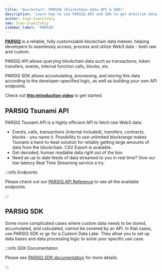 ```yaml
---
title: 'Quickstart: PARSIQ (blockchain data API & SDK)'
description: 'Learn how to use PARSIQ API and SDK to get Arbitrum data'
author: Ivan-Ivanitskiy
sme: Ivan-Ivanitskiy
sidebar_label: 'PARSIQ'
---
```


**[<ins>PARSIQ</ins>](https://www.parsiq.net/)** is a reliable, fully customizable blockchain data indexer, helping developers to seamlessly access, process and utilize Web3 data - both raw and custom.

PARSIQ API allows querying blockchain data such as transactions, token transfers, events, internal function calls, blocks, etc.

PARSIQ SDK allows accumulating, processing, and storing this data according to the developer-specified logic, as well as building your own API endpoints.

Check out **[<ins>this introduction video</ins>](https://www.youtube.com/watch?v=kQJYJGt62hc)**
to get started.

## PARSIQ Tsunami API

PARSIQ Tsunami API is a highly efficient API to fetch raw Web3 data:

- Events, calls, transactions (internal included), transfers, contracts, blocks - you name it. Possibility to use unlimited blockrange makes Tsunami a hard-to-beat solution for reliably getting large amounts of data from the blockchain. CSV Export is available.
- Get decoded, human readable data right out of the box.
- Need an up to date feeds of data streamed to you in real time? Give our low latency Real Time Streaming service a try.

:::info Endpoints

Please check out our [<ins>PARSIQ API Reference</ins>](https://docs.parsiq.net/reference/introduction) to see all the available endpoints.

:::

## PARSIQ SDK

Some more complicated cases where custom data needs to be stored, accumulated, and calculated, cannot be covered by an API. In that cases, use PARSIQ SDK or go for a Custom Data Lake. They allow you to set up data bases and data processing logic to solve your specific use case.

:::info SDK Documentation

Please see [<ins>PARSIQ SDK documentation</ins>](https://docs.parsiq.net/reference/your-own-web3-api) for more details.

:::
